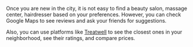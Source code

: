 Once you are new in the city, it is not easy to find a beauty salon, massage center, hairdresser based on your preferences. However, you can check Google Maps to see reviews and ask your friends for suggestions.

Also, you can use platforms like [Treatwell](https://www.treatwell.nl/) to see the closest ones in your neighborhood, see their ratings, and compare prices.   
